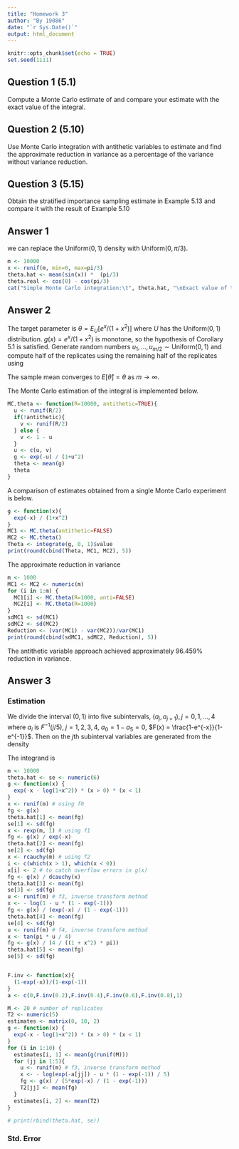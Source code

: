 ```yaml
---
title: "Homework 3"
author: "By 19086"
date: "`r Sys.Date()`"
output: html_document
---
```


```r
knitr::opts_chunk$set(echo = TRUE)
set.seed(1111)
```

## Question 1 (5.1)
Compute a Monte Carlo estimate of 
\begin{equation}
  \int_0^{\pi/3} sin t dt
\end{equation}
and compare your estimate with the exact value of the integral.

## Question 2 (5.10)
Use Monte Carlo integration with antithetic variables to estimate
\begin{equation}
  \int_0^1 \frac{e^{-x}}{1+x^2} dx,
\end{equation}
and find the approximate reduction in variance as a percentage of the variance without variance reduction.

## Question 3 (5.15)
Obtain the stratified importance sampling estimate in Example 5.13 and compare it with the result of Example 5.10

## Answer 1
we can replace the $\text{Uniform}(0,1)$ density with $\text{Uniform}(0,\pi/3)$.
```r
m <- 10000
x <- runif(m, min=0, max=pi/3)
theta.hat <- mean(sin(x)) *  (pi/3)
theta.real <- cos(0) - cos(pi/3)
cat("Simple Monte Carlo integration:\t", theta.hat, "\nExact value of the integral:\t\t", theta.real, "\n")
```

## Answer 2
The target parameter is $\theta=E_U [e^x/(1+x^2)]$ where $U$ has the $\text{Uniform}(0,1)$ distribution. $g(x)= e^x/(1+x^2)$ is monotone, so the hypothesis of Corollary 5.1 is satisfied. 
Generate random numbers $u_1, . . . , u_{m/2} \sim \text{Uniform}(0,1)$ and compute half of the replicates using
\begin{equation}
  Y_j = g^{(j)}(u) = e^{-u_j}/(1+u_j^2), \quad\quad j=1,\dots,m/2
\end{equation}
the remaining half of the replicates using
\begin{equation}
  Y'_j = g^{(j)}(1-u) = e^{-1+u_j}/(1+(1-u_j)^2), \quad\quad j=1,\dots,m/.
\end{equation}

The sample mean 
\begin{equation}
  \begin{split}
    \hat{\theta} &  = \overline{g_m(u)} = \frac{1}{m} \sum_{j=1}^{m/2} (Y_j  + Y'_j ) \\
    & = \frac{1}{m/2} \sum_{j=1}^{m/2} (\frac{Y_j / 2 + Y'_j / 2}{2})
  \end{split}
\end{equation}
converges to $E[\hat{\theta}] = \theta$ as $m \to \infty$.

The Monte Carlo estimation of the integral is implemented below. 

```r
MC.theta <- function(R=10000, antithetic=TRUE){
  u <- runif(R/2)
  if(!antithetic){
    v <- runif(R/2)
  } else {
    v <- 1 - u  
  }
  u <- c(u, v)
  g <- exp(-u) / (1+u^2)
  theta <- mean(g)
  theta
}
```

A comparison of estimates obtained from a single Monte Carlo experiment is below.
```r
g <- function(x){
  exp(-x) / (1+x^2)
}
MC1 <- MC.theta(antithetic=FALSE)
MC2 <- MC.theta()
Theta <- integrate(g, 0, 1)$value
print(round(cbind(Theta, MC1, MC2), 5))
```
The approximate reduction in variance 
```r
m <- 1000
MC1 <- MC2 <- numeric(m)
for (i in 1:m) {
  MC1[i] <- MC.theta(R=1000, anti=FALSE)
  MC2[i] <- MC.theta(R=1000)
}
sdMC1 <- sd(MC1)
sdMC2 <- sd(MC2)
Reduction <- (var(MC1) - var(MC2))/var(MC1)
print(round(cbind(sdMC1, sdMC2, Reduction), 5))
```
The antithetic variable approach achieved approximately $96.459\%$ reduction in variance.

## Answer 3

### Estimation
We divide the interval $(0,1)$ into five subintervals, $(a_j, a_{j+1}), j = 0, 1, . . . , 4$ where $a_i$ is $F^{-1}(j/5),\;j=1,2,3,4$, $a_0=1-a_5=0$, $F(x) = \frac{1-e^{-x}}{1-e^{-1}}$.
Then on the $j$th subinterval variables are generated from the density
\begin{equation}
  \frac{5e^{-x}}{1-e^{-1}},\quad\quad a_{j}<x<a_{j+1}
\end{equation}

The integrand is 
\begin{equation}
  g(x) = \left\{
  \begin{split}
    e^{-x}/(1+x^2),& \text{ if }(0<x<1); \\
    0,\quad\quad\quad\quad\quad & \text{ otherwise}.
  \end{split}
  \right.
\end{equation}

```r
m <- 10000
theta.hat <- se <- numeric(6)
g <- function(x) {
  exp(-x - log(1+x^2)) * (x > 0) * (x < 1)
}
x <- runif(m) # using f0
fg <- g(x)
theta.hat[1] <- mean(fg)
se[1] <- sd(fg)
x <- rexp(m, 1) # using f1
fg <- g(x) / exp(-x)
theta.hat[2] <- mean(fg)
se[2] <- sd(fg)
x <- rcauchy(m) # using f2
i <- c(which(x > 1), which(x < 0))
x[i] <- 2 # to catch overflow errors in g(x)
fg <- g(x) / dcauchy(x)
theta.hat[3] <- mean(fg)
se[3] <- sd(fg)
u <- runif(m) # f3, inverse transform method
x <- - log(1 - u * (1 - exp(-1)))
fg <- g(x) / (exp(-x) / (1 - exp(-1)))
theta.hat[4] <- mean(fg)
se[4] <- sd(fg)
u <- runif(m) # f4, inverse transform method
x <- tan(pi * u / 4)
fg <- g(x) / (4 / ((1 + x^2) * pi))
theta.hat[5] <- mean(fg)
se[5] <- sd(fg)


F.inv <- function(x){
  (1-exp(-x))/(1-exp(-1))
}
a <- c(0,F.inv(0.2),F.inv(0.4),F.inv(0.6),F.inv(0.8),1)

M <- 20 # number of replicates
T2 <- numeric(5)
estimates <- matrix(0, 10, 2)
g <- function(x) {
  exp(-x - log(1+x^2)) * (x > 0) * (x < 1) 
}
for (i in 1:10) {
  estimates[i, 1] <- mean(g(runif(M)))
  for (jj in 1:5){
    u <- runif(m) # f3, inverse transform method
    x <- - log(exp(-a[jj]) - u * (1 - exp(-1)) / 5)
    fg <- g(x) / (5*exp(-x) / (1 - exp(-1)))
    T2[jj] <- mean(fg)
  }
  estimates[i, 2] <- mean(T2)
}

# print(rbind(theta.hat, se))
```


### Std. Error
